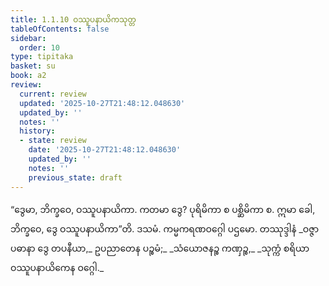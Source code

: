 ```yaml
---
title: 1.1.10 ဝဿူပနာယိကသုတ္တ
tableOfContents: false
sidebar:
  order: 10
type: tipitaka
basket: su
book: a2
review:
  current: review
  updated: '2025-10-27T21:48:12.048630'
  updated_by: ''
  notes: ''
  history:
  - state: review
    date: '2025-10-27T21:48:12.048630'
    updated_by: ''
    notes: ''
    previous_state: draft
---
```



<ReviewStatus review={frontmatter.review} showDetails={true} />

<HypothesisAnnotation frontmatter={frontmatter} />

<DynamicBreadcrumb />

<Division number="10" book="a2" e="ch" v="15" p="53">

<Paragraph number="25" book="a2">
“ဒွေမာ, ဘိက္ခဝေ, ဝဿူပနာယိကာ. ကတမာ ဒွေ? ပုရိမိကာ စ ပစ္ဆိမိကာ စ. ဣမာ ခေါ, ဘိက္ခဝေ, ဒွေ ဝဿူပနာယိကာ”တိ.

</Paragraph>
</Division>

<Paragraph number="26" type="center" book="a2">
ဒသမံ.



</Paragraph>

<Paragraph number="27" type="center" book="a2">
ကမ္မကရဏဝဂ္ဂေါ ပဌမော.



</Paragraph>

<Paragraph number="28" type="center" book="a2">
တဿုဒ္ဒါနံ


</Paragraph>

<Paragraph number="29" type="verses" book="a2">
_ဝဇ္ဇာ ပဓာနာ ဒွေ တပနီယာ,_  
ဥပညာတေန ပဉ္စမံ;_  
_သံယောဇနဉ္စ ကဏှဉ္စ,_  
_သုက္ကံ စရိယာ ဝဿူပနာယိကေန ဝဂ္ဂေါ._
</Paragraph>